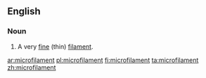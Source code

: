 ==English==

===Noun===
{{en-noun}}

# A very [[fine]] (thin) [[filament]].

[[ar:microfilament]]
[[pl:microfilament]]
[[fi:microfilament]]
[[ta:microfilament]]
[[zh:microfilament]]